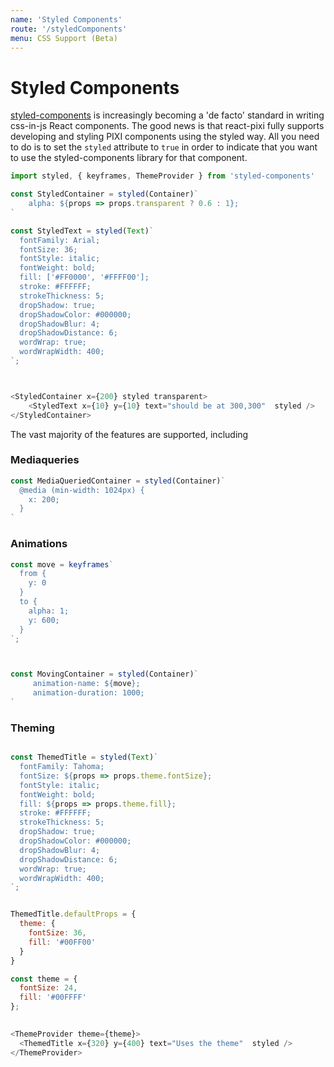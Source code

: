 ```yaml
---
name: 'Styled Components'
route: '/styledComponents'
menu: CSS Support (Beta)
---
```


# Styled Components

[styled-components](https://www.styled-components.com/) is increasingly becoming a 'de facto' standard in writing css-in-js React components. The good news is that react-pixi fully supports developing and styling PIXI components using the styled way. All you need to do is to set the `styled` attribute to `true` in order to indicate that you want to use the styled-components library for that component.

```js
import styled, { keyframes, ThemeProvider } from 'styled-components'

const StyledContainer = styled(Container)`
    alpha: ${props => props.transparent ? 0.6 : 1};
`

const StyledText = styled(Text)`
  fontFamily: Arial;
  fontSize: 36;
  fontStyle: italic;
  fontWeight: bold;
  fill: ['#FF0000', '#FFFF00'];
  stroke: #FFFFFF;
  strokeThickness: 5;
  dropShadow: true;
  dropShadowColor: #000000;
  dropShadowBlur: 4;
  dropShadowDistance: 6;
  wordWrap: true;
  wordWrapWidth: 400;
`;



<StyledContainer x={200} styled transparent> 
    <StyledText x={10} y={10} text="should be at 300,300"  styled /> 
</StyledContainer>


```
The vast majority of the features are supported, including 

### Mediaqueries

```js
const MediaQueriedContainer = styled(Container)`
  @media (min-width: 1024px) {
    x: 200;
  }
`
```

### Animations


```js
const move = keyframes`
  from {
    y: 0
  }
  to {
    alpha: 1;
    y: 600;
  }
`;



const MovingContainer = styled(Container)`
     animation-name: ${move};
     animation-duration: 1000;
`
```


### Theming


```js

const ThemedTitle = styled(Text)`
  fontFamily: Tahoma;
  fontSize: ${props => props.theme.fontSize};
  fontStyle: italic;
  fontWeight: bold;
  fill: ${props => props.theme.fill};
  stroke: #FFFFFF;
  strokeThickness: 5;
  dropShadow: true;
  dropShadowColor: #000000;
  dropShadowBlur: 4;
  dropShadowDistance: 6;
  wordWrap: true;
  wordWrapWidth: 400;
`;


ThemedTitle.defaultProps = {
  theme: {
    fontSize: 36,
    fill: '#00FF00'
  }
}

const theme = {
  fontSize: 24,
  fill: '#00FFFF'
};

 
<ThemeProvider theme={theme}>
  <ThemedTitle x={320} y={400} text="Uses the theme"  styled /> 
</ThemeProvider>


```